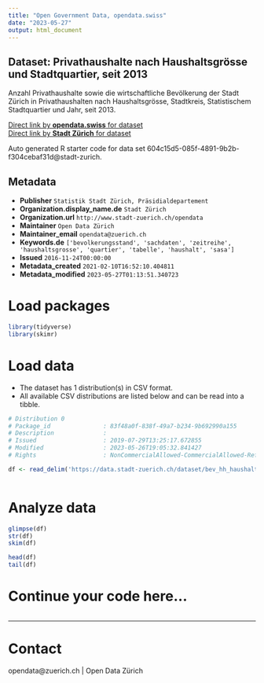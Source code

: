 ```yaml
---
title: "Open Government Data, opendata.swiss"
date: "2023-05-27"
output: html_document
---
```


## Dataset: Privathaushalte nach Haushaltsgrösse und Stadtquartier, seit 2013


Anzahl Privathaushalte sowie die wirtschaftliche Bevölkerung der Stadt Zürich in Privathaushalten nach Haushaltsgrösse, Stadtkreis, Statistischem Stadtquartier und Jahr, seit 2013.


[Direct link by **opendata.swiss** for dataset](https://opendata.swiss/de/dataset/privathaushalte-nach-haushaltsgrosse-und-stadtquartier-seit-20133)<br>
[Direct link by **Stadt Zürich** for dataset](https://data.stadt-zuerich.ch/dataset/bev_hh_haushaltsgroesse_quartier_seit2013_od3806)

Auto generated R starter code for data set 604c15d5-085f-4891-9b2b-f304cebaf31d@stadt-zurich.

## Metadata

- **Publisher** `Statistik Stadt Zürich, Präsidialdepartement`
- **Organization.display_name.de** `Stadt Zürich`
- **Organization.url** `http://www.stadt-zuerich.ch/opendata`
- **Maintainer** `Open Data Zürich`
- **Maintainer_email** `opendata@zuerich.ch`
- **Keywords.de** `['bevolkerungsstand', 'sachdaten', 'zeitreihe', 'haushaltsgrosse', 'quartier', 'tabelle', 'haushalt', 'sasa']`
- **Issued** `2016-11-24T00:00:00`
- **Metadata_created** `2021-02-10T16:52:10.404811`
- **Metadata_modified** `2023-05-27T01:13:51.340723`


# Load packages

```r

library(tidyverse)
library(skimr)

```

# Load data

-   The dataset has 1 distribution(s) in CSV format.
-   All available CSV distributions are listed below and can be read into a tibble.

```r

# Distribution 0
# Package_id               : 83f48a0f-838f-49a7-b234-9b692990a155
# Description              : 
# Issued                   : 2019-07-29T13:25:17.672855
# Modified                 : 2023-05-26T19:05:32.841427
# Rights                   : NonCommercialAllowed-CommercialAllowed-ReferenceNotRequired

df <- read_delim('https://data.stadt-zuerich.ch/dataset/bev_hh_haushaltsgroesse_quartier_seit2013_od3806/download/BEV380OD3806.csv')



```

# Analyze data

```r

glimpse(df)
str(df)
skim(df)

head(df)
tail(df)

```

# Continue your code here...

```r

```

------------------------------------------------------------------------

# Contact

opendata@zuerich.ch | Open Data Zürich
